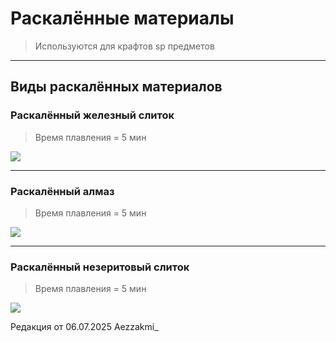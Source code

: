 # Раскалённые материалы
> Используются для крафтов sp предметов

--------

## Виды раскалённых материалов

### Раскалённый железный слиток
> Время плавления = 5 мин

<img src="https://raw.githubusercontent.com/mc-eternity/web-wikipages/refs/heads/master/assets/raskiron.webp" />

--------
### Раскалённый алмаз
> Время плавления = 5 мин

<img src="https://raw.githubusercontent.com/mc-eternity/web-wikipages/refs/heads/master/assets/raskdiamond.webp" />

--------

### Раскалённый незеритовый слиток
> Время плавления = 5 мин
<img src="https://raw.githubusercontent.com/mc-eternity/web-wikipages/refs/heads/master/assets/rasknether.webp" />

<Badge bgColor="#ffad47" textColor="#000000">Редакция от 06.07.2025</Badge> <Badge bgColor="#88bfbd" textColor="#000000">Aezzakmi_</Badge>